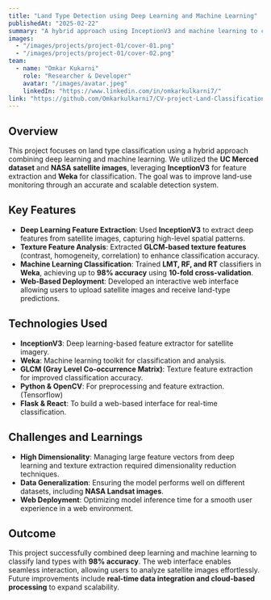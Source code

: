 ```yaml
---
title: "Land Type Detection using Deep Learning and Machine Learning"
publishedAt: "2025-02-22"
summary: "A hybrid approach using InceptionV3 and machine learning to classify land types from satellite images, achieving 98% accuracy."
images:
  - "/images/projects/project-01/cover-01.png"
  - "/images/projects/project-01/cover-02.png"
team:
  - name: "Omkar Kukarni"
    role: "Researcher & Developer"
    avatar: "/images/avatar.jpeg"
    linkedIn: "https://www.linkedin.com/in/omkarkulkarni7/"
link: "https://github.com/Omkarkulkarni7/CV-project-Land-Classification-Using-Deep-Learning-And-Machine-Learning"
---
```


## Overview

This project focuses on land type classification using a hybrid approach combining deep learning and machine learning. We utilized the **UC Merced dataset** and **NASA satellite images**, leveraging **InceptionV3** for feature extraction and **Weka** for classification. The goal was to improve land-use monitoring through an accurate and scalable detection system.

## Key Features

- **Deep Learning Feature Extraction**: Used **InceptionV3** to extract deep features from satellite images, capturing high-level spatial patterns.
- **Texture Feature Analysis**: Extracted **GLCM-based texture features** (contrast, homogeneity, correlation) to enhance classification accuracy.
- **Machine Learning Classification**: Trained **LMT, RF, and RT** classifiers in **Weka**, achieving up to **98% accuracy** using **10-fold cross-validation**.
- **Web-Based Deployment**: Developed an interactive web interface allowing users to upload satellite images and receive land-type predictions.

## Technologies Used

- **InceptionV3**: Deep learning-based feature extractor for satellite imagery.
- **Weka**: Machine learning toolkit for classification and analysis.
- **GLCM (Gray Level Co-occurrence Matrix)**: Texture feature extraction for improved classification accuracy.
- **Python & OpenCV**: For preprocessing and feature extraction.(Tensorflow)
- **Flask & React**: To build a web-based interface for real-time classification.

## Challenges and Learnings

- **High Dimensionality**: Managing large feature vectors from deep learning and texture extraction required dimensionality reduction techniques.
- **Data Generalization**: Ensuring the model performs well on different datasets, including **NASA Landsat images**.
- **Web Deployment**: Optimizing model inference time for a smooth user experience in a web environment.

## Outcome

This project successfully combined deep learning and machine learning to classify land types with **98% accuracy**. The web interface enables seamless interaction, allowing users to analyze satellite images effortlessly. Future improvements include **real-time data integration and cloud-based processing** to expand scalability.
